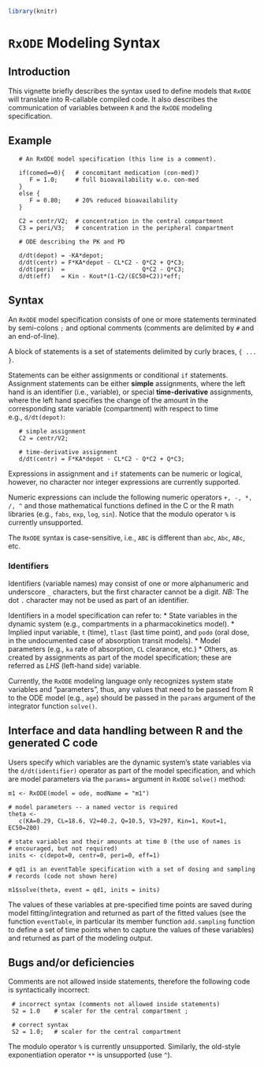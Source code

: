 <!--
%\VignetteEngine{knitr::knitr}
%\VignetteIndexEntry{RxODE Modeling Syntax}
-->
```r
library(knitr)
```

# `RxODE` Modeling Syntax

## Introduction

This vignette briefly describes the syntax used to define models 
that `RxODE` will translate into R-callable compiled code. It also
describes the communication of variables between `R` and the
`RxODE` modeling specification.

## Example

```
   # An RxODE model specification (this line is a comment).

   if(comed==0){   # concomitant medication (con-med)?
      F = 1.0;     # full bioavailability w.o. con-med
   } 
   else {
      F = 0.80;    # 20% reduced bioavailability
   }

   C2 = centr/V2;  # concentration in the central compartment
   C3 = peri/V3;   # concentration in the peripheral compartment

   # ODE describing the PK and PD

   d/dt(depot) = -KA*depot;
   d/dt(centr) = F*KA*depot - CL*C2 - Q*C2 + Q*C3;
   d/dt(peri)  =                      Q*C2 - Q*C3;
   d/dt(eff)   = Kin - Kout*(1-C2/(EC50+C2))*eff;
```

## Syntax

An `RxODE` model specification consists of one or more 
statements terminated by semi-colons `;` and
optional comments (comments are delimited by `#` and an 
end-of-line). 

A block of statements is a set of statements delimited by
curly braces, `{ ... }`.

Statements can be either assignments or conditional `if`
statements. Assignment statements can be either **simple**
assignments, where the left hand is an identifier (i.e., variable), or 
special **time-derivative** assignments, where the left hand
specifies the change of the amount in the corresponding state
variable (compartment) with respect to time  
e.g., `d/dt(depot)`:
```
   # simple assignment
   C2 = centr/V2;  

   # time-derivative assignment
   d/dt(centr) = F*KA*depot - CL*C2 - Q*C2 + Q*C3; 
```

Expressions in assignment and `if` statements can be numeric or logical,
however, no character nor integer expressions are currently supported. 

Numeric expressions can include the following numeric operators 
`+, -, *, /, ^` and those mathematical functions defined in the C or the
R math libraries (e.g., `fabs`, `exp`, `log`, `sin`).
Notice that the modulo operator `%` is currently unsupported.

The `RxODE` syntax is case-sensitive, i.e., `ABC` is different 
than `abc`, `Abc`, `ABc`, etc.

### Identifiers

Identifiers (variable names) may consist of one or more alphanumeric 
and underscore `_` characters, but the first character cannot be a digit.
*NB:* The dot `.` character may not be used as part of an identifier.

Identifiers in a model specification can refer to:
* State variables in the dynamic system (e.g., compartments in a
  pharmacokinetics model).
* Implied input variable, `t` (time), `tlast` (last time point), and 
  `podo` (oral dose, in the undocumented case of absorption transit 
   models).
* Model parameters (e.g., `ka` rate of absorption, `CL` clearance, etc.)
* Others, as created by assignments as part of the model specification;
  these are referred as *LHS* (left-hand side) variable.

Currently, the `RxODE` modeling language only recognizes system state 
variables and "parameters", thus, any values that need to be passed 
from R to the ODE model (e.g., `age`) should be passed in the `params` 
argument of the integrator function `solve()`.

## Interface and data handling between R and the generated C code

Users specify which variables are the dynamic system's state variables
via the `d/dt(identifier)` operator as part of the model specification,
and which are model parameters via the `params=` argument in `RxODE`
`solve()` method:

```
m1 <- RxODE(model = ode, modName = "m1")

# model parameters -- a named vector is required
theta <- 
   c(KA=0.29, CL=18.6, V2=40.2, Q=10.5, V3=297, Kin=1, Kout=1, EC50=200)

# state variables and their amounts at time 0 (the use of names is
# encouraged, but not required)
inits <- c(depot=0, centr=0, peri=0, eff=1)    

# qd1 is an eventTable specification with a set of dosing and sampling 
# records (code not shown here)

m1$solve(theta, event = qd1, inits = inits)
```
The values of these variables at pre-specified time points are
saved during model fitting/integration and returned as part of the 
fitted values (see the function `eventTable`, in particular its 
member function `add.sampling` function to define a set of time points when
to capture the values of these variables) and returned as 
part of the modeling output.

## Bugs and/or deficiencies

Comments are not allowed inside statements, therefore
the following code is syntactically incorrect:

```
 # incorrect syntax (comments not allowed inside statements)
 S2 = 1.0    # scaler for the central compartment ;

 # correct syntax
 S2 = 1.0;   # scaler for the central compartment
```

The modulo operator `%` is currently unsupported. 
Similarly, the old-style exponentiation operator `**` is unsupported 
(use `^`).

